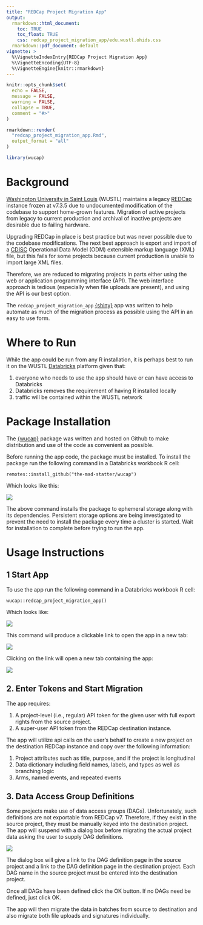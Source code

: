 ```yaml
---
title: "REDCap Project Migration App"
output: 
  rmarkdown::html_document:
    toc: TRUE
    toc_float: TRUE
    css: redcap_project_migration_app/edu.wustl.ohids.css
  rmarkdown::pdf_document: default
vignette: >
  %\VignetteIndexEntry{REDCap Project Migration App}
  %\VignetteEncoding{UTF-8}
  %\VignetteEngine{knitr::rmarkdown}
---
```


```r
knitr::opts_chunk$set(
  echo = FALSE,
  message = FALSE, 
  warning = FALSE, 
  collapse = TRUE,
  comment = "#>"
)
```

```r
rmarkdown::render(
  "redcap_project_migration_app.Rmd",
  output_format = "all"
)
```


```r
library(wucap)
```

# Background

[Washington University in Saint Louis](https://wustl.edu/) (WUSTL) maintains a legacy [REDCap](https://www.project-redcap.org/) instance frozen at v7.3.5 due to undocumented modification of the codebase to support home-grown features. Migration of active projects from legacy to current production and archival of inactive projects are desirable due to failing hardware.

Upgrading REDCap in place is best practice but was never possible due to the codebase modifications. The next best approach is export and import of a [CDISC](https://www.cdisc.org/) Operational Data Model (ODM) extensible markup language (XML) file, but this fails for some projects because current production is unable to import large XML files.

Therefore, we are reduced to migrating projects in parts either using the web or application programming interface (API). The web interface approach is tedious (especially when file uploads are present), and using the API is our best option.

The `redcap_project_migration_app` [{shiny}](https://shiny.rstudio.com/) app was written to help automate as much of the migration process as possible using the API in an easy to use form.

# Where to Run

While the app could be run from any R installation, it is perhaps best to run it on the WUSTL [Databricks](https://databricks.com/) platform given that:

1. everyone who needs to use the app should have or can have access to Databricks
2. Databricks removes the requirement of having R installed locally
3. traffic will be contained within the WUSTL network

# Package Installation

The [{wucap}](https://github.com/the-mad-statter/wucap) package was written and hosted on Github to make distribution and use of the code as convenient as possible.

Before running the app code, the package must be installed. To install the package run the following command in a Databricks workbook R cell:

```
remotes::install_github("the-mad-statter/wucap")
```

Which looks like this:

![](redcap_project_migration_app/databricks_install_code.png)

The above command installs the package to ephemeral storage along with its dependencies. Persistent storage options are being investigated to prevent the need to install the package every time a cluster is started. Wait for installation to complete before trying to run the app.

# Usage Instructions

## 1 Start App

To use the app run the following command in a Databricks workbook R cell:

```
wucap::redcap_project_migration_app()
```

Which looks like:

![](redcap_project_migration_app/databricks_run_code.png)

This command will produce a clickable link to open the app in a new tab:

![](redcap_project_migration_app/databricks_shiny_link.png)

Clicking on the link will open a new tab containing the app:

![](redcap_project_migration_app/app_start.png)

## 2. Enter Tokens and Start Migration

The app requires:

1. A project-level (i.e., regular) API token for the given user with full export rights from the source project.
2. A super-user API token from the REDCap destination instance.

The app will utilize api calls on the user's behalf to create a new project on the destination REDCap instance and copy over the following information:

1. Project attributes such as title, purpose, and if the project is longitudinal
2. Data dictionary including field names, labels, and types as well as branching logic
3. Arms, named events, and repeated events

## 3. Data Access Group Definitions

Some projects make use of data access groups (DAGs). Unfortunately, such definitions are not exportable from REDCap v7. Therefore, if they exist in the source project, they must be manually keyed into the destination project. The app will suspend with a dialog box before migrating the actual project data asking the user to supply DAG definitions.

![](redcap_project_migration_app/app_dag_dialog.png)

The dialog box will give a link to the DAG definition page in the source project and a link to the DAG definition page in the destination project. Each DAG name in the source project must be entered into the destination project.

Once all DAGs have been defined click the OK button. If no DAGs need be defined, just click OK.

The app will then migrate the data in batches from source to destination and also migrate both file uploads and signatures individually.
